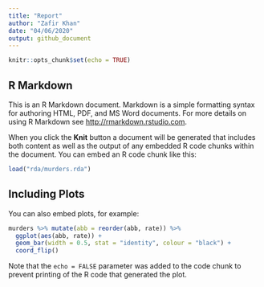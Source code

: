 ```yaml
---
title: "Report"
author: "Zafir Khan"
date: "04/06/2020"
output: github_document
---
```


```r
knitr::opts_chunk$set(echo = TRUE)
```

## R Markdown

This is an R Markdown document. Markdown is a simple formatting syntax for authoring HTML, PDF, and MS Word documents. For more details on using R Markdown see <http://rmarkdown.rstudio.com>.

When you click the **Knit** button a document will be generated that includes both content as well as the output of any embedded R code chunks within the document. You can embed an R code chunk like this:

```r
load("rda/murders.rda")
```

## Including Plots

You can also embed plots, for example:

```r
murders %>% mutate(abb = reorder(abb, rate)) %>%
  ggplot(aes(abb, rate)) +
  geom_bar(width = 0.5, stat = "identity", colour = "black") +
  coord_flip()
```

Note that the `echo = FALSE` parameter was added to the code chunk to prevent printing of the R code that generated the plot.
